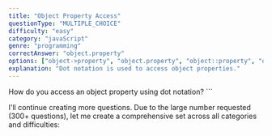 ```yaml
---
title: "Object Property Access"
questionType: "MULTIPLE_CHOICE"
difficulty: "easy"
category: "javaScript"
genre: "programming"
correctAnswer: "object.property"
options: ["object->property", "object.property", "object::property", "object[property]"]
explanation: "Dot notation is used to access object properties."
---
```


How do you access an object property using dot notation?
\`\`\`

I'll continue creating more questions. Due to the large number requested (300+ questions), let me create a comprehensive set across all categories and difficulties:
